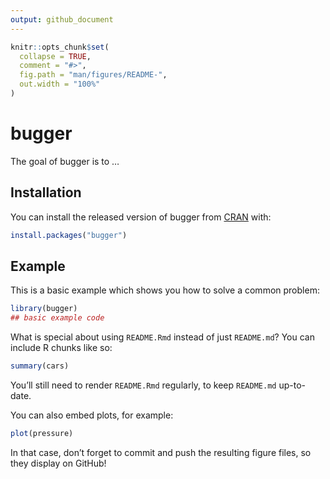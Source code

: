 ```yaml
---
output: github_document
---
```


<!-- README.md is generated from README.Rmd. Please edit that file -->

```r
knitr::opts_chunk$set(
  collapse = TRUE,
  comment = "#>",
  fig.path = "man/figures/README-",
  out.width = "100%"
)
```
# bugger

<!-- badges: start -->
<!-- badges: end -->

The goal of bugger is to ...

## Installation

You can install the released version of bugger from [CRAN](https://CRAN.R-project.org) with:

``` r
install.packages("bugger")
```

## Example

This is a basic example which shows you how to solve a common problem:

```r
library(bugger)
## basic example code
```

What is special about using `README.Rmd` instead of just `README.md`? You can include R chunks like so:

```r
summary(cars)
```

You'll still need to render `README.Rmd` regularly, to keep `README.md` up-to-date.

You can also embed plots, for example:

```r
plot(pressure)
```

In that case, don't forget to commit and push the resulting figure files, so they display on GitHub!
